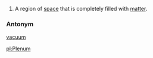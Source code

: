#A region of [[space]] that is completely filled with [[matter]].

===Antonym===
[[vacuum]]

[[pl:Plenum]]